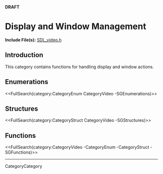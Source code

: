<!-- #master-page:CategoryTemplate -->
<!-- #master-date:Unknown-Date -->
<!-- format wiki -->
<!-- language en -->
'''DRAFT'''

= Display and Window Management =

'''Include File(s):''' [http://hg.libsdl.org/SDL/file/default/include/SDL_video.h SDL_video.h]


== Introduction ==

This category contains functions for handling display and window actions.

== Enumerations ==
<<FullSearch(category:CategoryEnum CategoryVideo -SGEnumerations)>>

== Structures ==
<<FullSearch(category:CategoryStruct CategoryVideo -SGStructures)>>

== Functions ==

<<FullSearch(category:CategoryVideo -CategoryEnum -CategoryStruct -SGFunctions)>>

----
CategoryCategory
